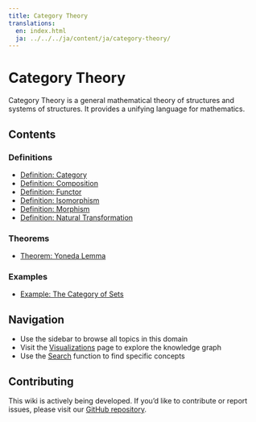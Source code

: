 ```yaml
---
title: Category Theory
translations:
  en: index.html
  ja: ../../../ja/content/ja/category-theory/
---
```


# Category Theory

Category Theory is a general mathematical theory of structures and systems of structures. It provides a unifying language for mathematics.

## Contents

### Definitions

- [Definition: Category](def-category.qmd)
- [Definition: Composition](def-composition.qmd)
- [Definition: Functor](def-functor.qmd)
- [Definition: Isomorphism](def-isomorphism.qmd)
- [Definition: Morphism](def-morphism.qmd)
- [Definition: Natural Transformation](def-natural-transformation.qmd)

### Theorems

- [Theorem: Yoneda Lemma](thm-yoneda.qmd)

### Examples

- [Example: The Category of Sets](ex-set-category.qmd)

## Navigation

- Use the sidebar to browse all topics in this domain
- Visit the [Visualizations](../../visualizations.html) page to explore the knowledge graph
- Use the [Search](../../search.html) function to find specific concepts

## Contributing

This wiki is actively being developed. If you'd like to contribute or report issues,
please visit our [GitHub repository](https://github.com/RK0429/ModernMath).
